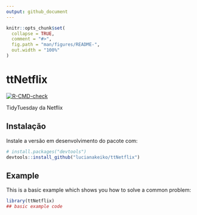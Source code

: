 ```yaml
---
output: github_document
---
```


<!-- README.md is generated from README.Rmd. Please edit that file -->

```r
knitr::opts_chunk$set(
  collapse = TRUE,
  comment = "#>",
  fig.path = "man/figures/README-",
  out.width = "100%"
)
```

# ttNetflix

<!-- badges: start -->
  [![R-CMD-check](https://github.com/lucianakeiko/ttNetflix/workflows/R-CMD-check/badge.svg)](https://github.com/lucianakeiko/ttNetflix/actions)
  <!-- badges: end -->
  
TidyTuesday da Netflix

## Instalação

Instale a versão em desenvolvimento do pacote com:

``` r
# install.packages("devtools")
devtools::install_github("lucianakeiko/ttNetflix")
```
## Example

This is a basic example which shows you how to solve a common problem:

```r
library(ttNetflix)
## basic example code
```

